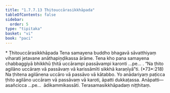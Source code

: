 ```yaml
---
title: "1.7.7.13 Ṭhitouccārasikkhāpada"
tableOfContents: false
sidebar:
  order: 5
type: "tipitaka"
basket: "vi"
book: "paci"
---
```



<DynamicBreadcrumb />

<Paragraph type="center" book="paci">
* Ṭhitouccārasikkhāpada
</Paragraph>

<Division number="651" book="paci" bookNo="2" page="270">

<Paragraph number="2072" book="paci">
Tena samayena buddho bhagavā sāvatthiyaṃ viharati jetavane anāthapiṇḍikassa ārāme. Tena kho pana samayena chabbaggiyā bhikkhū ṭhitā uccārampi passāvampi karonti …pe… .
</Paragraph>

<Paragraph number="2073" book="paci">
<Emphasis>“Na ṭhito agilāno uccāraṃ vā passāvaṃ vā karissāmīti sikkhā karaṇīyā”</Emphasis>ti. (*73*:<Emphasis>218</Emphasis>)
</Paragraph>

<Paragraph number="2074" book="paci">
Na ṭhitena agilānena uccāro vā passāvo vā kātabbo. Yo anādariyaṃ paṭicca ṭhito agilāno uccāraṃ vā passāvaṃ vā karoti, āpatti dukkaṭassa.
</Paragraph>

<Paragraph number="2075" book="paci">
Anāpatti—  asañcicca …pe…  ādikammikassāti.

</Paragraph>
</Division>

<Paragraph number="2076" type="center" book="paci">
Terasamasikkhāpadaṃ niṭṭhitaṃ.
</Paragraph>